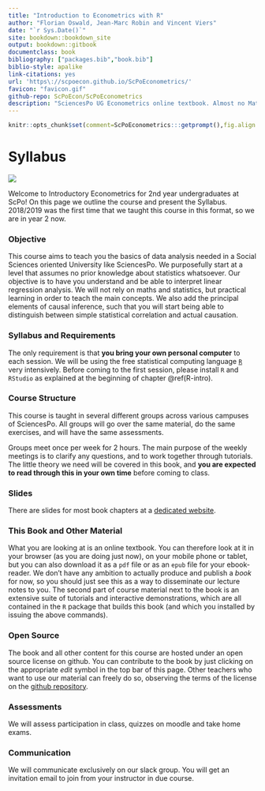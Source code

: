 ```yaml
--- 
title: "Introduction to Econometrics with R"
author: "Florian Oswald, Jean-Marc Robin and Vincent Viers"
date: "`r Sys.Date()`"
site: bookdown::bookdown_site
output: bookdown::gitbook
documentclass: book
bibliography: ["packages.bib","book.bib"]
biblio-style: apalike
link-citations: yes
url: 'https\://scpoecon.github.io/ScPoEconometrics/'
favicon: "favicon.gif"
github-repo: ScPoEcon/ScPoEconometrics
description: "SciencesPo UG Econometrics online textbook. Almost no Maths."
---
```


```r
knitr::opts_chunk$set(comment=ScPoEconometrics:::getprompt(),fig.align = 'center')
```


# Syllabus {-}

![](ScPo.jpg)

Welcome to Introductory Econometrics for 2nd year undergraduates at ScPo! On this page we outline the course and present the Syllabus. 2018/2019 was the first time that we taught this course in this format, so we are in year 2 now. 

### Objective {-}

This course aims to teach you the basics of data analysis needed in a Social Sciences oriented University like SciencesPo. We purposefully start at a level that assumes no prior knowledge about statistics whatsoever. Our objective is to have you understand and be able to interpret linear regression analysis. We will not rely on maths and statistics, but practical learning in order to teach the main concepts. We also add the principal elements of causal inference, such that you will start being able to distinguish between simple statistical correlation and actual causation.

### Syllabus and Requirements {-}

The only requirement is that **you bring your own personal computer** to each session. We will be using the free statistical computing language [`R`](https://www.r-project.org) very intensively. Before coming to the first session, please install `R` and `RStudio` as explained at the beginning of chapter \@ref(R-intro). 


### Course Structure {-}

This course is taught in several different groups across various campuses of SciencesPo. All groups will go over the same material, do the same exercises, and will have the same assessments.

Groups meet once per week for 2 hours. The main purpose of the weekly meetings is to clarify any questions, and to work together through tutorials. The little theory we need will be covered in this book, and **you are expected to read through this in your own time** before coming to class. 

### Slides {-}

There are slides for most book chapters at a [dedicated website](https://github.com/ScPoEcon/ScPoEconometrics-Slides).

### This Book and Other Material {-}

What you are looking at is an online textbook. You can therefore look at it in your browser (as you are doing just now), on your mobile phone or tablet, but you can also download it as a `pdf` file or as an `epub` file for your ebook-reader. We don't have any ambition to actually produce and publish a *book* for now, so you should just see this as a way to disseminate our lecture notes to you. 
The second part of course material next to the book is an extensive suite of tutorials and interactive demonstrations, which are all contained in the `R` package that builds this book (and which you installed by issuing the above commands). 


### Open Source {-}

The book and all other content for this course are hosted under an open source license on github. You can contribute to the book by just clicking on the appropriate *edit* symbol in the top bar of this page. Other teachers who want to use our material can freely do so, observing the terms of the license on the [github repository](https://github.com/ScPoEcon/ScPoEconometrics).

### Assessments {-}

We will assess participation in class, quizzes on moodle and take home exams.


### Communication {-}

We will communicate exclusively on our slack group. You will get an invitation email to join from your instructor in due course.





